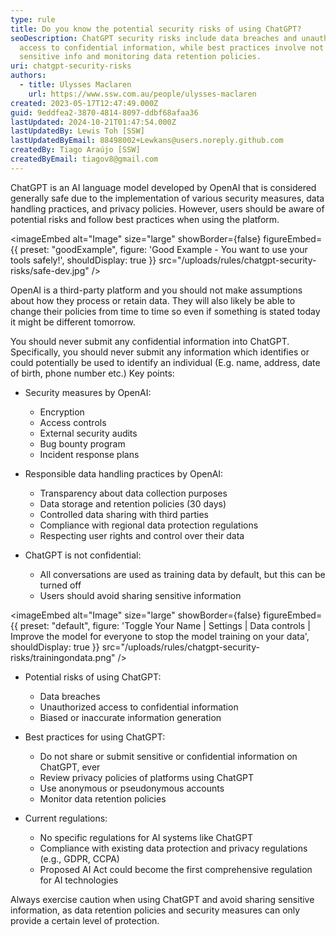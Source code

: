 ```yaml
---
type: rule
title: Do you know the potential security risks of using ChatGPT?
seoDescription: ChatGPT security risks include data breaches and unauthorized
  access to confidential information, while best practices involve not sharing
  sensitive info and monitoring data retention policies.
uri: chatgpt-security-risks
authors:
  - title: Ulysses Maclaren
    url: https://www.ssw.com.au/people/ulysses-maclaren
created: 2023-05-17T12:47:49.000Z
guid: 9eddfea2-3870-4814-8097-ddbf68afaa36
lastUpdated: 2024-10-21T01:47:54.000Z
lastUpdatedBy: Lewis Toh [SSW]
lastUpdatedByEmail: 88498002+Lewkans@users.noreply.github.com
createdBy: Tiago Araújo [SSW]
createdByEmail: tiagov8@gmail.com
---
```

ChatGPT is an AI language model developed by OpenAI that is considered generally safe due to the implementation of various security measures, data handling practices, and privacy policies. However, users should be aware of potential risks and follow best practices when using the platform.

<imageEmbed
  alt="Image"
  size="large"
  showBorder={false}
  figureEmbed={{
    preset: "goodExample",
    figure: 'Good Example - You want to use your tools safely!',
    shouldDisplay: true
  }}
  src="/uploads/rules/chatgpt-security-risks/safe-dev.jpg"
/>

OpenAI is a third-party platform and you should not make assumptions about how they process or retain data. They will also likely be able to change their policies from time to time so even if something is stated today it might be different tomorrow.

You should never submit any confidential information into ChatGPT. Specifically, you should never submit any information which identifies or could potentially be used to identify an individual (E.g. name, address, date of birth, phone number etc.)
Key points:

* Security measures by OpenAI:

  * Encryption
  * Access controls
  * External security audits
  * Bug bounty program
  * Incident response plans
* Responsible data handling practices by OpenAI:

  * Transparency about data collection purposes
  * Data storage and retention policies (30 days)
  * Controlled data sharing with third parties
  * Compliance with regional data protection regulations
  * Respecting user rights and control over their data
* ChatGPT is not confidential:

  * All conversations are used as training data by default, but this can be turned off
  * Users should avoid sharing sensitive information


<imageEmbed
  alt="Image"
  size="large"
  showBorder={false}
  figureEmbed={{
    preset: "default",
    figure: 'Toggle Your Name | Settings | Data controls | Improve the model for everyone to stop the model training on your data',
    shouldDisplay: true
  }}
  src="/uploads/rules/chatgpt-security-risks/trainingondata.png"
/>

* Potential risks of using ChatGPT:

  * Data breaches
  * Unauthorized access to confidential information
  * Biased or inaccurate information generation
* Best practices for using ChatGPT:

  * Do not share or submit sensitive or confidential information on ChatGPT, ever
  * Review privacy policies of platforms using ChatGPT
  * Use anonymous or pseudonymous accounts
  * Monitor data retention policies
* Current regulations:

  * No specific regulations for AI systems like ChatGPT
  * Compliance with existing data protection and privacy regulations (e.g., GDPR, CCPA)
  * Proposed AI Act could become the first comprehensive regulation for AI technologies

Always exercise caution when using ChatGPT and avoid sharing sensitive information, as data retention policies and security measures can only provide a certain level of protection.
